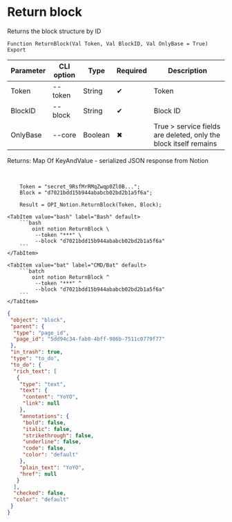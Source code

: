 ﻿---
sidebar_position: 2
---


# Return block
 Returns the block structure by ID



`Function ReturnBlock(Val Token, Val BlockID, Val OnlyBase = True) Export`

  | Parameter | CLI option | Type | Required | Description |
  |-|-|-|-|-|
  | Token | --token | String | &#x2714; | Token |
  | BlockID | --block | String | &#x2714; | Block ID |
  | OnlyBase | --core | Boolean | &#x2716; | True > service fields are deleted, only the block itself remains |

  
  Returns:  Map Of KeyAndValue - serialized JSON response from Notion

<br/>




```bsl title="1C:Enterprise/OneScript code example"
    Token = "secret_9RsfMrRMqZwqp0Zl0B...";
    Block = "d7021bdd15b944ababcb02bd2b1a5f6a";

    Result = OPI_Notion.ReturnBlock(Token, Block);
```
 

 <Tabs>
  
    <TabItem value="bash" label="Bash" default>
        ```bash
            oint notion ReturnBlock \
             --token "***" \
             --block "d7021bdd15b944ababcb02bd2b1a5f6a"
        ```
    </TabItem>
  
    <TabItem value="bat" label="CMD/Bat" default>
        ```batch
            oint notion ReturnBlock ^
             --token "***" ^
             --block "d7021bdd15b944ababcb02bd2b1a5f6a"
        ```
    </TabItem>
</Tabs>


```json title="Result"
{
 "object": "block",
 "parent": {
  "type": "page_id",
  "page_id": "5dd94c34-fab0-4bff-986b-7511c0779f77"
 },
 "in_trash": true,
 "type": "to_do",
 "to_do": {
  "rich_text": [
   {
    "type": "text",
    "text": {
     "content": "YoYO",
     "link": null
    },
    "annotations": {
     "bold": false,
     "italic": false,
     "strikethrough": false,
     "underline": false,
     "code": false,
     "color": "default"
    },
    "plain_text": "YoYO",
    "href": null
   }
  ],
  "checked": false,
  "color": "default"
 }
}
```
